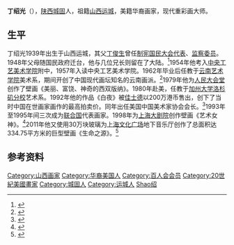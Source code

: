 '''丁绍光'''（{{bd|1939年|10月7日|||catIdx=Ding丁}}），[[陕西|陕西]][[城固|城固]]人，祖籍[[山西|山西]][[运城|运城]]，美籍华裔画家，现代重彩画大师。

==生平==
丁绍光1939年出生于山西运城，其父[[丁俊生|丁俊生]]曾任[[制宪国民大会代表|制宪国民大会代表]]、[[监察委员|监察委员]]。1948年父母随国民政府迁台，他与几位兄长则留在了大陆。<ref>{{cite web|url=http://www.southcn.com/nfsq/ywhc/ss/200411170511.htm|title=丁绍光艺术之路|publisher=南方网|date=2004-11-17|accessdate=2011-06-05|archive-date=2011-07-23|archive-url=https://web.archive.org/web/20110723134609/http://www.southcn.com/nfsq/ywhc/ss/200411170511.htm|dead-url=no}}</ref>1954年他考入[[中央工艺美术学院|中央工艺美术学院]]附中，1957年入读中央工艺美术学院。1962年毕业后任教于[[云南艺术学院|云南艺术学院]]美术系，期间开创了中国现代画坛知名的云南画派。<ref>{{cite web|url=http://news.xinhuanet.com/collection/2004-08/27/content_1887149.htm|title=丁绍光|publisher=新华网|accessdate=2011-06-05|archive-date=2012-07-06|archive-url=https://web.archive.org/web/20120706033150/http://news.xinhuanet.com/collection/2004-08/27/content_1887149.htm|dead-url=no}}</ref>1979年他为[[人民大会堂|人民大会堂]]创作了壁画《美丽、富饶、神奇的西双版纳》。1980年赴美，任教于[[加州大学洛杉矶分校|加州大学洛杉矶分校]]艺术系。1992年他的作品《白夜》被[[佳士德|佳士德]]以200万港币售出，创下了当时中国在世画家画作的最高拍卖价。同年出任美国中国美术家协会会长。<ref>{{cite web|url=http://www.cnarts.net/cweb/exhibit/show/dingshaog/zzjs.htm|title=丁绍光及其艺术|publisher=中国艺术品|deadurl=yes|archiveurl=https://web.archive.org/web/20101207144117/http://www.cnarts.net/cweb/exhibit/show/dingshaog/zzjs.htm|archivedate=2010-12-07|accessdate=2011-06-05}}</ref>1993年至1995年间三次成为[[联合国|联合国]]代表画家。1998年为[[上海大剧院|上海大剧院]]创作壁画《艺术女神》。<ref>{{cite web|url=http://tingshaokuang.artron.net/main.php?aid=A0000881&pFlag=about|title=丁绍光|publisher=雅昌艺术网|accessdate=2011-06-05|archive-date=2011-03-21|archive-url=https://web.archive.org/web/20110321035738/http://tingshaokuang.artron.net/main.php?pFlag=about&aid=A0000881|dead-url=no}}</ref>2011年他又使用30万块玻璃为[[上海文化广场|上海文化广场]]地下音乐厅创作了总面积达334.75平方米的巨型壁画《生命之源》。<ref>{{cite web|url=http://www.bundpic.com/2011/03/13919.shtml|title=丁绍光的第一件装置作品|publisher=外滩画报|date=2011-03-24|deadurl=yes|archiveurl=https://archive.is/20120722115408/http://www.bundpic.com/2011/03/13919.shtml|archivedate=2012-07-22|accessdate=2011-06-05}}</ref>

== 参考资料 ==
{{reflist}}

{{DEFAULTSORT:Ding丁}}
[[Category:山西画家|Category:山西画家]]
[[Category:华裔美国人|Category:华裔美国人]]
[[Category:百人会会员|Category:百人会会员]]
[[Category:20世紀美國畫家|Category:20世紀美國畫家]]
[[Category:城固人|Category:城固人]]
[[Category:运城人|Category:运城人]]
[[Category:丁姓|Shao绍]]